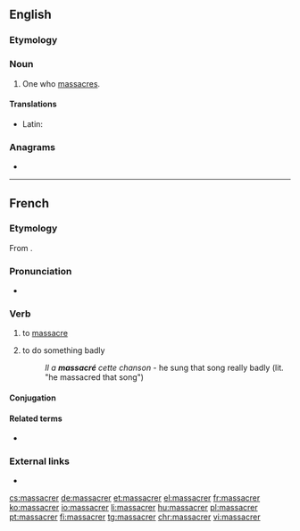 ==English==

===Etymology===
{{suffix|massacre|er|lang=en}}

===Noun===
{{en-noun}}

# One who [[massacre]]s.

====Translations====
{{trans-top|one who massacres}}
{{trans-mid}}
* Latin: {{t|la|trucidator}}
{{trans-bottom}}

===Anagrams===
* {{l|en|arms races}}

----

==French==

===Etymology===
From {{etyl|frm|fr}} {{m|frm|massacre}}.

===Pronunciation===
* {{audio|Fr-massacrer.ogg|Audio|lang=fr}}

===Verb===
{{fr-verb}}

# to [[massacre]] {{gloss|kill}}
# {{label|fr|figuratively}} to do something badly
#: ''Il a '''massacré''' cette chanson'' - he sung that song really badly (lit. "he massacred that song")

====Conjugation====
{{fr-conj-auto}}

====Related terms====
* {{l|fr|massue}}

===External links===
* {{R:TLFi}}

[[cs:massacrer]]
[[de:massacrer]]
[[et:massacrer]]
[[el:massacrer]]
[[fr:massacrer]]
[[ko:massacrer]]
[[io:massacrer]]
[[li:massacrer]]
[[hu:massacrer]]
[[pl:massacrer]]
[[pt:massacrer]]
[[fi:massacrer]]
[[tg:massacrer]]
[[chr:massacrer]]
[[vi:massacrer]]
